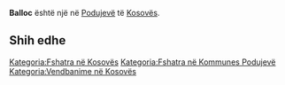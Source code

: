 {{Fshat në 
 | Emri                = Balloc
 | EmriAlt                = 
 | NAME_SHORT_FORM=      
 | NAME_GENERIC=      
 | NAME_SORT_NAME_RO=      BALLOC
 | FULL_NAME_RO = Balloc
 | FULL_NAME_ND_RO=Balloc
 | SORT_NAME_RG=BALLOC
 | FULL_NAME_RG=Balloc
 | FULL_NAME_ND_RG=Balloc
 | SRP_NAME_SHORT_FORM=      
 | SRP_NAME_GENERIC=      
 | SRP_NAME_SORT_NAME_RO=      
 | SRP_FULL_NAME_RO = 
 | SRP_FULL_NAME_ND_RO=
 | SRP_SORT_NAME_RG=
 | SRP_FULL_NAME_RG=
 | SRP_FULL_NAME_ND_RG=
 | Emri (Rasa dhanore) = 
 | Figura              = 
 | Shteti              = Kosovo
 | Komuna              = Podujevë
 | Kodi postar         = 
 | Sipërfaqja          = 

 | Popullsia           = 

 | Regj. i popullsisë  = 
 | Dend. e popullsisë  = 
 | Faqja zyrtare       = 
 <!--- Koordinatat ----> 
 | Gjerësia            = 42.894622
 | Gjatësia            = 21.234068
 | Lartësia            = 
}}
'''Balloc''' është një [[]] në [[Podujevë]] të [[Kosovës]].

<!-- == Gjeografia == -->
<!-- == Historia == -->
<!-- == Demografia == -->
== Shih edhe ==
{{Komuna Podujevë}}
{{Kosovo-Administrata-Cung}}

[[Kategoria:Fshatra në Kosovës]]
[[Kategoria:Fshatra në Kommunes Podujevë]]
[[Kategoria:Vendbanime në Kosovës]]